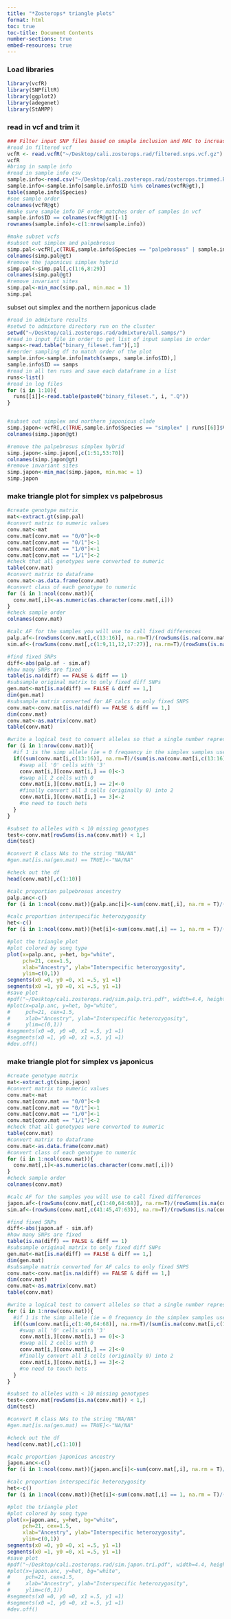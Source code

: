 ```yaml
---
title: "*Zosterops* triangle plots"
format: html
toc: true
toc-title: Document Contents
number-sections: true
embed-resources: true
---
```


### Load libraries
```r
library(vcfR)
library(SNPfiltR)
library(ggplot2)
library(adegenet)
library(StAMPP)
```

### read in vcf and trim it
```r
### Filter input SNP files based on smaple inclusion and MAC to increase signal to noise ratio
#read in filtered vcf
vcfR <- read.vcfR("~/Desktop/cali.zosterops.rad/filtered.snps.vcf.gz")
vcfR
#bring in sample info
#read in sample info csv
sample.info<-read.csv("~/Desktop/cali.zosterops.rad/zosterops.trimmed.RAD.sampling.csv")
sample.info<-sample.info[sample.info$ID %in% colnames(vcfR@gt),]
table(sample.info$Species)
#see sample order
colnames(vcfR@gt)
#make sure sample info DF order matches order of samples in vcf
sample.info$ID == colnames(vcfR@gt)[-1]
rownames(sample.info)<-c(1:nrow(sample.info))

#make subset vcfs
#subset out simplex and palpebrosus
simp.pal<-vcfR[,c(TRUE,sample.info$Species == "palpebrosus" | sample.info$Species == "simplex")]
colnames(simp.pal@gt)
#remove the japonicus simplex hybrid
simp.pal<-simp.pal[,c(1:6,8:29)]
colnames(simp.pal@gt)
#remove invariant sites
simp.pal<-min_mac(simp.pal, min.mac = 1)
simp.pal
```
subset out simplex and the northern japonicus clade
```r
#read in admixture results
#setwd to admixture directory run on the cluster
setwd("~/Desktop/cali.zosterops.rad/admixture/all.samps/")
#read in input file in order to get list of input samples in order
samps<-read.table("binary_fileset.fam")[,1]
#reorder sampling df to match order of the plot
sample.info<-sample.info[match(samps, sample.info$ID),]
sample.info$ID == samps
#read in all ten runs and save each dataframe in a list
runs<-list()
#read in log files
for (i in 1:10){
  runs[[i]]<-read.table(paste0("binary_fileset.", i, ".Q"))
}


#subset out simplex and northern japonicus clade
simp.japon<-vcfR[,c(TRUE,sample.info$Species == "simplex" | runs[[6]]$V5 > .9)]
colnames(simp.japon@gt)

#remove the palpebrosus simplex hybrid
simp.japon<-simp.japon[,c(1:51,53:70)]
colnames(simp.japon@gt)
#remove invariant sites
simp.japon<-min_mac(simp.japon, min.mac = 1)
simp.japon
```

### make triangle plot for simplex vs palpebrosus
```r
#create genotype matrix
mat<-extract.gt(simp.pal)
#convert matrix to numeric values
conv.mat<-mat
conv.mat[conv.mat == "0/0"]<-0
conv.mat[conv.mat == "0/1"]<-1
conv.mat[conv.mat == "1/0"]<-1
conv.mat[conv.mat == "1/1"]<-2
#check that all genotypes were converted to numeric
table(conv.mat)
#convert matrix to dataframe
conv.mat<-as.data.frame(conv.mat)
#convert class of each genotype to numeric
for (i in 1:ncol(conv.mat)){
  conv.mat[,i]<-as.numeric(as.character(conv.mat[,i]))
}
#check sample order
colnames(conv.mat)

#calc AF for the samples you will use to call fixed differences
palp.af<-(rowSums(conv.mat[,c(13:16)], na.rm=T)/(rowSums(is.na(conv.mat[,c(13:16)]) == FALSE)))/2
sim.af<-(rowSums(conv.mat[,c(1:9,11,12,17:27)], na.rm=T)/(rowSums(is.na(conv.mat[,c(1:9,11,12,17:27)]) == FALSE)))/2

#find fixed SNPs
diff<-abs(palp.af - sim.af)
#how many SNPs are fixed
table(is.na(diff) == FALSE & diff == 1)
#subsample original matrix to only fixed diff SNPs
gen.mat<-mat[is.na(diff) == FALSE & diff == 1,]
dim(gen.mat)
#subsample matrix converted for AF calcs to only fixed SNPS
conv.mat<-conv.mat[is.na(diff) == FALSE & diff == 1,]
dim(conv.mat)
conv.mat<-as.matrix(conv.mat)
table(conv.mat)

#write a logical test to convert alleles so that a single number represents one parental ancestry
for (i in 1:nrow(conv.mat)){
  #if 1 is the simp allele (ie = 0 frequency in the simplex samples used for identifying informative SNPs)
  if((sum(conv.mat[i,c(13:16)], na.rm=T)/(sum(is.na(conv.mat[i,c(13:16)]) == FALSE)))/2 == 0){
    #swap all '0' cells with '3'
    conv.mat[i,][conv.mat[i,] == 0]<-3
    #swap all 2 cells with 0
    conv.mat[i,][conv.mat[i,] == 2]<-0
    #finally convert all 3 cells (originally 0) into 2
    conv.mat[i,][conv.mat[i,] == 3]<-2
    #no need to touch hets
  }
}

#subset to alleles with < 10 missing genotypes
test<-conv.mat[rowSums(is.na(conv.mat)) < 1,]
dim(test)

#convert R class NAs to the string "NA/NA"
#gen.mat[is.na(gen.mat) == TRUE]<-"NA/NA"

#check out the df
head(conv.mat)[,c(1:10)]

#calc proportion palpebrosus ancestry
palp.anc<-c()
for (i in 1:ncol(conv.mat)){palp.anc[i]<-sum(conv.mat[,i], na.rm = T)/(sum(!is.na(conv.mat[,i]))*2)}

#calc proportion interspecific heterozygosity
het<-c()
for (i in 1:ncol(conv.mat)){het[i]<-sum(conv.mat[,i] == 1, na.rm = T)/(sum(!is.na(conv.mat[,i])))}

#plot the triangle plot
#plot colored by song type
plot(x=palp.anc, y=het, bg="white",
     pch=21, cex=1.5,
     xlab="Ancestry", ylab="Interspecific heterozygosity",
     ylim=c(0,1))
segments(x0 =0, y0 =0, x1 =.5, y1 =1)
segments(x0 =1, y0 =0, x1 =.5, y1 =1)
#save plot
#pdf("~/Desktop/cali.zosterops.rad/sim.palp.tri.pdf", width=4.4, height=4)
#plot(x=palp.anc, y=het, bg="white",
#     pch=21, cex=1.5,
#     xlab="Ancestry", ylab="Interspecific heterozygosity",
#     ylim=c(0,1))
#segments(x0 =0, y0 =0, x1 =.5, y1 =1)
#segments(x0 =1, y0 =0, x1 =.5, y1 =1)
#dev.off()
```

### make triangle plot for simplex vs japonicus
```r
#create genotype matrix
mat<-extract.gt(simp.japon)
#convert matrix to numeric values
conv.mat<-mat
conv.mat[conv.mat == "0/0"]<-0
conv.mat[conv.mat == "0/1"]<-1
conv.mat[conv.mat == "1/0"]<-1
conv.mat[conv.mat == "1/1"]<-2
#check that all genotypes were converted to numeric
table(conv.mat)
#convert matrix to dataframe
conv.mat<-as.data.frame(conv.mat)
#convert class of each genotype to numeric
for (i in 1:ncol(conv.mat)){
  conv.mat[,i]<-as.numeric(as.character(conv.mat[,i]))
}
#check sample order
colnames(conv.mat)

#calc AF for the samples you will use to call fixed differences
japon.af<-(rowSums(conv.mat[,c(1:40,64:68)], na.rm=T)/(rowSums(is.na(conv.mat[,c(1:40,64:68)]) == FALSE)))/2
sim.af<-(rowSums(conv.mat[,c(41:45,47:63)], na.rm=T)/(rowSums(is.na(conv.mat[,c(41:45,47:63)]) == FALSE)))/2

#find fixed SNPs
diff<-abs(japon.af - sim.af)
#how many SNPs are fixed
table(is.na(diff) == FALSE & diff == 1)
#subsample original matrix to only fixed diff SNPs
gen.mat<-mat[is.na(diff) == FALSE & diff == 1,]
dim(gen.mat)
#subsample matrix converted for AF calcs to only fixed SNPS
conv.mat<-conv.mat[is.na(diff) == FALSE & diff == 1,]
dim(conv.mat)
conv.mat<-as.matrix(conv.mat)
table(conv.mat)

#write a logical test to convert alleles so that a single number represents one parental ancestry
for (i in 1:nrow(conv.mat)){
  #if 1 is the simp allele (ie = 0 frequency in the simplex samples used for identifying informative SNPs)
  if((sum(conv.mat[i,c(1:40,64:68)], na.rm=T)/(sum(is.na(conv.mat[i,c(1:40,64:68)]) == FALSE)))/2 == 0){
    #swap all '0' cells with '3'
    conv.mat[i,][conv.mat[i,] == 0]<-3
    #swap all 2 cells with 0
    conv.mat[i,][conv.mat[i,] == 2]<-0
    #finally convert all 3 cells (originally 0) into 2
    conv.mat[i,][conv.mat[i,] == 3]<-2
    #no need to touch hets
  }
}

#subset to alleles with < 10 missing genotypes
test<-conv.mat[rowSums(is.na(conv.mat)) < 1,]
dim(test)

#convert R class NAs to the string "NA/NA"
#gen.mat[is.na(gen.mat) == TRUE]<-"NA/NA"

#check out the df
head(conv.mat)[,c(1:10)]

#calc proportion japonicus ancestry
japon.anc<-c()
for (i in 1:ncol(conv.mat)){japon.anc[i]<-sum(conv.mat[,i], na.rm = T)/(sum(!is.na(conv.mat[,i]))*2)}

#calc proportion interspecific heterozygosity
het<-c()
for (i in 1:ncol(conv.mat)){het[i]<-sum(conv.mat[,i] == 1, na.rm = T)/(sum(!is.na(conv.mat[,i])))}

#plot the triangle plot
#plot colored by song type
plot(x=japon.anc, y=het, bg="white",
     pch=21, cex=1.5,
     xlab="Ancestry", ylab="Interspecific heterozygosity",
     ylim=c(0,1))
segments(x0 =0, y0 =0, x1 =.5, y1 =1)
segments(x0 =1, y0 =0, x1 =.5, y1 =1)
#save plot
#pdf("~/Desktop/cali.zosterops.rad/sim.japon.tri.pdf", width=4.4, height=4)
#plot(x=japon.anc, y=het, bg="white",
#     pch=21, cex=1.5,
#     xlab="Ancestry", ylab="Interspecific heterozygosity",
#     ylim=c(0,1))
#segments(x0 =0, y0 =0, x1 =.5, y1 =1)
#segments(x0 =1, y0 =0, x1 =.5, y1 =1)
#dev.off()
```

